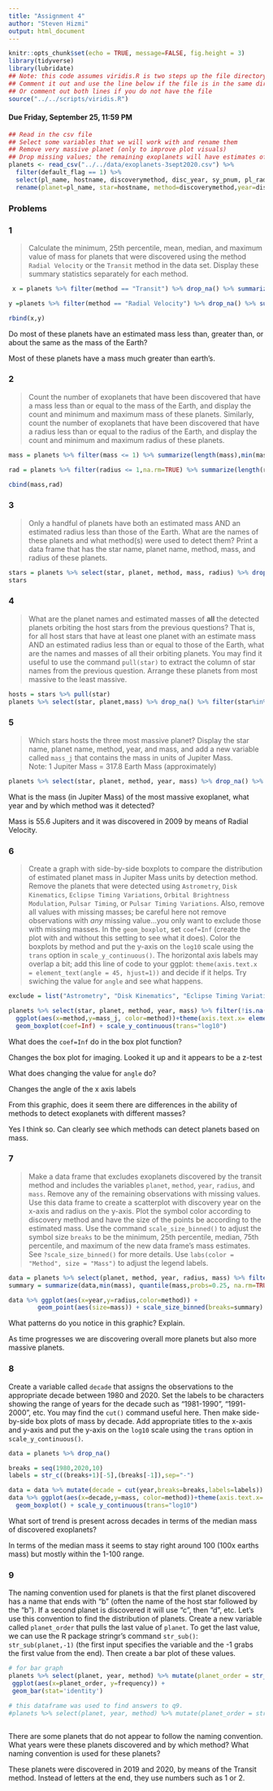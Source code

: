 ---
title: "Assignment 4"
author: "Steven Hizmi"
output: html_document
---

```{r setup, include=FALSE}
knitr::opts_chunk$set(echo = TRUE, message=FALSE, fig.height = 3)
library(tidyverse)
library(lubridate)
## Note: this code assumes viridis.R is two steps up the file directory tree
## Comment it out and use the line below if the file is in the same directory
## Or comment out both lines if you do not have the file
source("../../scripts/viridis.R")
```

#### Due Friday, September 25, 11:59 PM

```{r read-data, echo = FALSE}
## Read in the csv file
## Select some variables that we will work with and rename them
## Remove very massive planet (only to improve plot visuals)
## Drop missing values; the remaining exoplanets will have estimates of both mass and radius
planets <- read_csv("../../data/exoplanets-3sept2020.csv") %>%
  filter(default_flag == 1) %>%
  select(pl_name, hostname, discoverymethod, disc_year, sy_pnum, pl_rade, pl_bmasse) %>%
  rename(planet=pl_name, star=hostname, method=discoverymethod,year=disc_year, number=sy_pnum, radius=pl_rade, mass=pl_bmasse)
```


### Problems

### 1

> Calculate the minimum, 25th percentile, mean, median, and maximum value of mass for planets that were discovered using the method `Radial Velocity` or the `Transit` method in the data set. Display these summary statistics separately for each method.


```{r question-1}
 x = planets %>% filter(method == "Transit") %>% drop_na() %>% summarize(min(mass), quantile(mass, probs=0.25),mean(mass), median(mass,na.rm=TRUE), max(mass))

y =planets %>% filter(method == "Radial Velocity") %>% drop_na() %>% summarize(min(mass), quantile(mass, probs=0.25),mean(mass), median(mass,na.rm=TRUE), max(mass))

rbind(x,y)

```

Do most of these planets have an estimated mass less than, greater than, or about the same as the mass of the Earth?

Most of these planets have a mass much greater than earth's.


### 2

> Count the number of exoplanets that have been discovered that have a mass less than or equal to the mass of the Earth, and display the count and minimum and maximum mass of these planets.  Similarly, count the number of exoplanets that have been discovered that have a radius less than or equal to the radius of the Earth, and display the count and minimum and maximum radius of these planets.

```{r question-2}
mass = planets %>% filter(mass <= 1) %>% summarize(length(mass),min(mass),max(mass))

rad = planets %>% filter(radius <= 1,na.rm=TRUE) %>% summarize(length(radius),min(radius),max(radius))

cbind(mass,rad)
```



### 3
> Only a handful of planets have both an estimated mass AND an estimated radius less than those of the Earth.  What are the names of these planets and what method(s) were used to detect them?  Print a data frame that has the star name, planet name, method, mass, and radius of these planets.

```{r problem-3}
stars = planets %>% select(star, planet, method, mass, radius) %>% drop_na() %>% filter(radius <= 1, mass <= 1)
stars
```


### 4

>  What are the planet names and estimated masses of **all** the detected planets orbiting the host stars from the previous questions?  That is, for all host stars that have at least one planet with an estimate mass AND an estimated radius less than or equal to those of the Earth, what are the names and masses of all their orbiting planets.  You may find it useful to use the command `pull(star)` to extract the column of star names from the previous question.  Arrange these planets from most massive to the least massive.

```{r problem-4}
hosts = stars %>% pull(star) 
planets %>% select(star, planet,mass) %>% drop_na() %>% filter(star%in%hosts) %>% arrange(desc(mass))
```


### 5
>  Which stars hosts the three most massive planet? Display the star name, planet name, method, year, and mass, and add a new variable called `mass_j` that contains the mass in units of Jupiter Mass.  
Note:  1 Jupiter Mass = 317.8 Earth Mass (approximately)

```{r problem-5}
planets %>% select(star, planet, method, year, mass) %>% drop_na() %>% slice_max(mass,n=3) %>% mutate(mass_j = mass/317.8)
```

What is the mass (in Jupiter Mass) of the most massive exoplanet, what year and by which method was it detected?

Mass is 55.6 Jupiters and it was discovered in 2009 by means of Radial Velocity.


### 6

> Create a graph with side-by-side boxplots to compare the distribution of estimated planet mass in Jupiter Mass units by detection method.  Remove the planets that were detected using `Astrometry`, `Disk Kinematics`, `Eclipse Timing Variations`, `Orbital Brightness Modulation`, `Pulsar Timing`, or `Pulsar Timing Variations`.
Also, remove all values with missing masses; be careful here not remove observations with *any* missing value...you only want to exclude those with missing masses.  In the `geom_boxplot`, set `coef=Inf` (create the plot with and without this setting to see what it does).  Color the boxplots by method and put the y-axis on the `log10` scale using the `trans` option in `scale_y_continuous()`.  The horizontal axis labels may overlap a bit; add this line of code to your ggplot: `theme(axis.text.x = element_text(angle = 45, hjust=1))` and decide if it helps.  Try swiching the value for `angle` and see what happens.

```{r problem-6}
exclude = list("Astrometry", "Disk Kinematics", "Eclipse Timing Variations", "Orbital Brightness Modulation", "Pulsar Timing","Pulsar Timing Variations")

planets %>% select(star, planet, method, year, mass) %>% filter(!is.na(mass),!method%in%exclude ) %>% mutate(mass_j = mass/317.8) %>%
  ggplot(aes(x=method,y=mass_j, color=method))+theme(axis.text.x= element_text(angle = 45, hjust=1)) +
  geom_boxplot(coef=Inf) + scale_y_continuous(trans="log10")

```

What does the `coef=Inf` do in the box plot function?

Changes the box plot for imaging. Looked it up and it appears to be a z-test


What does changing the value for `angle` do?

Changes the angle of the x axis labels


From this graphic, does it seem there are differences in the ability of methods to detect exoplanets with different masses?

Yes I think so. Can clearly see which methods can detect planets based on mass.


### 7

> Make a data frame that excludes exoplanets discovered by the transit method and includes the variables `planet`, `method`, `year`, `radius`, and `mass`.  Remove any of the remaining observations with missing values.
Use this data frame to create a scatterplot with discovery year on the x-axis and radius on the y-axis.  Plot the symbol color according to discovery method and have the size of the points be according to the estimated mass.  Use the command `scale_size_binned()` to adjust the symbol size `breaks` to be the minimum, 25th percentile, median, 75th percentile, and maximum of the new data frame's mass estimates.  See `?scale_size_binned()` for more details.  Use `labs(color = "Method", size = "Mass")` to adjust the legend labels.


```{r problem-7}
data = planets %>% select(planet, method, year, radius, mass) %>% filter(!method=="Transit") %>% drop_na()
summary = summarize(data,min(mass), quantile(mass,probs=0.25, na.rm=TRUE), median(mass), quantile(mass,probs=0.75,na.rm=TRUE),max(mass))

data %>% ggplot(aes(x=year,y=radius,color=method)) +
        geom_point(aes(size=mass)) + scale_size_binned(breaks=summary) + labs(color = "Method",size="Mass")
```

What patterns do you notice in this graphic?  Explain.

As time progresses we are discovering overall more planets but also more massive planets.


### 8

Create a variable called `decade` that assigns the observations to the appropriate decade between 1980 and 2020.  Set the labels to be characters showing the range of years for the decade such as "1981-1990", "1991-2000", etc.  You may find the `cut()` command useful here.  Then make side-by-side box plots of mass by decade.  Add appropriate titles to the x-axis and y-axis and put the y-axis on the `log10` scale using the `trans` option in `scale_y_continuous()`.

```{r problem-8}
data = planets %>% drop_na()

breaks = seq(1980,2020,10)
labels = str_c((breaks+1)[-5],(breaks[-1]),sep="-")

data = data %>% mutate(decade = cut(year,breaks=breaks,labels=labels))
data %>% ggplot(aes(x=decade,y=mass, color=method))+theme(axis.text.x= element_text(angle = 45, hjust=1)) +
  geom_boxplot() + scale_y_continuous(trans="log10")
```
What sort of trend is present across decades in terms of the median mass of discovered exoplanets? 

In terms of the median mass it seems to stay right around 100 (100x earths mass) but mostly within the 1-100 range.


### 9

The naming convention used for planets is that the first planet discovered has a name that ends with "b" (often the name of the host star followed by the "b").  If a second planet is discovered it will use "c", then "d", etc.  Let's use this convention to find the distribution of planets.  Create a new variable called `planet_order` that pulls the last value of `planet`.  To get the last value, we can use the R package stringr's command `str_sub()`: `str_sub(planet,-1)` (the first input specifies the variable and the -1 grabs the first value from the end).  Then create a bar plot of these values.

```{r problem-9}
# for bar graph
planets %>% select(planet, year, method) %>% mutate(planet_order = str_sub(planet,-1)) %>% group_by(planet_order) %>% summarize(frequency=n()) %>%
 ggplot(aes(x=planet_order, y=frequency)) +
 geom_bar(stat='identity')

# this dataframe was used to find answers to q9. 
#planets %>% select(planet, year, method) %>% mutate(planet_order = str_sub(planet,-1)) %>% group_by(planet_order) %>% filter(planet_order == "1" | planet_order == '2')
  
```

There are some planets that do not appear to follow the naming convention.  What years were these planets discovered and by which method? What naming convention is used for these planets?  

These planets were discovered in 2019 and 2020, by means of the Transit method. Instead of letters at the end, they use numbers such as 1 or 2.




  
